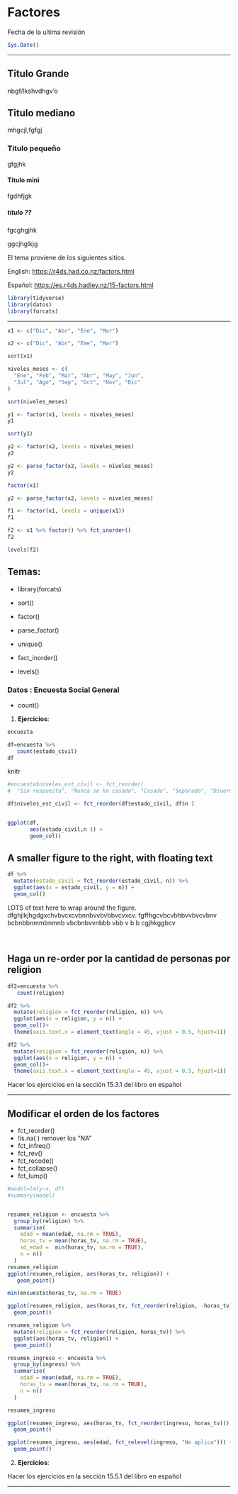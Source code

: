 # Factores


Fecha de la ultima revisión
```r

Sys.Date()
```

***

## Titulo Grande

nbgf/lkshvdhgv'o

## Titulo mediano
 
 mhgcjl,fgfgj
 
### Titulo pequeño

gfgjhk

#### Titulo mini

fgdhfjgk

##### titulo ??

fgcghgjhk

ggcjhglkjg


El tema proviene de los siguientes sitios.

English:
 <https://r4ds.had.co.nz/factors.html>
 
Español:
 <https://es.r4ds.hadley.nz/15-factors.html>
 
 
```r
library(tidyverse)
library(datos)
library(forcats)
```
 
 
 
***
```r
x1 <- c("Dic", "Abr", "Ene", "Mar")
```


```r
x2 <- c("Dic", "Abr", "Eme", "Mar")
```

```r
sort(x1)
```


```r
niveles_meses <- c(
  "Ene", "Feb", "Mar", "Abr", "May", "Jun",
  "Jul", "Ago", "Sep", "Oct", "Nov", "Dic"
)

sort(niveles_meses)
```

```r
y1 <- factor(x1, levels = niveles_meses)
y1

sort(y1)
```


```r
y2 <- factor(x2, levels = niveles_meses)
y2
```

```r
y2 <- parse_factor(x2, levels = niveles_meses)
y2
```


```r
factor(x1)
```



```r
y2 <- parse_factor(x2, levels = niveles_meses)
```


```r
f1 <- factor(x1, levels = unique(x1))
f1
```

```r
f2 <- x1 %>% factor() %>% fct_inorder()
f2

```

```r
levels(f2)
```


## Temas:
 - library(forcats)
 
 - sort()
 - factor()
 - parse_factor()
 - unique()
 - fact_inorder()
 - levels()
 
### Datos : Encuesta Social General
 
 - count()
 
1.  **Ejercicios**:



```r
encuesta
```




```r
df=encuesta %>% 
   count(estado_civil)
df
```
knitr


```r

#encuesta$niveles_est_civil <- fct_reorder(
#  "Sin respuesta", "Nunca se ha casado", "Casado", "Separado", "Divorciado", "Viudo")

df$niveles_est_civil <- fct_reorder(df$estado_civil, df$n )


ggplot(df, 
       aes(estado_civil,n )) +
       geom_col()
```


## A smaller figure to the right, with floating text

```r

df %>%
  mutate(estado_civil = fct_reorder(estado_civil, n)) %>%
  ggplot(aes(x = estado_civil, y = n)) + 
  geom_col()


```






 
LOTS of text here to wrap around the figure.  dfghjlkjhgdgxchvbvcxcvbnnbvvbvbbvcvxcv. fgffhgcvbcvbhbvvbvcvbnv bcbnbbnmmbnmnb vbcbnbvvnbbb vbb v b b cgjhkggbcv



<br>



## Haga un re-order por la cantidad de personas por religion

```r
df2=encuesta %>% 
   count(religion)

df2 %>%
  mutate(religion = fct_reorder(religion, n)) %>%
  ggplot(aes(x = religion, y = n)) + 
  geom_col()+
  theme(axis.text.x = element_text(angle = 45, vjust = 0.5, hjust=1))

df2 %>%
  mutate(religion = fct_reorder(religion, n)) %>%
  ggplot(aes(x = religion, y = n)) + 
  geom_col()+
  theme(axis.text.x = element_text(angle = 45, vjust = 0.5, hjust=1))

```


Hacer los ejercicios en la sección 15.3.1 del libro en español

***  

## Modificar el orden de los factores

   - fct_reorder()
   - !is.na( ) remover los "NA"
   - fct_infreq()
   - fct_rev()
   - fct_recode()
   - fct_collapse()
   - fct_lump()


```r


#model=lm(y~x, df)
#summary(model)


resumen_religion <- encuesta %>%
  group_by(religion) %>%
  summarise(
    edad = mean(edad, na.rm = TRUE),
    horas_tv = mean(horas_tv, na.rm = TRUE),
    sd_edad =  min(horas_tv, na.rm = TRUE),
    n = n()
  )
resumen_religion
ggplot(resumen_religion, aes(horas_tv, religion)) + 
   geom_point()

min(encuesta$horas_tv, na.rm = TRUE)
```


```r
ggplot(resumen_religion, aes(horas_tv, fct_reorder(religion, -horas_tv))) +
  geom_point()
```

```r
resumen_religion %>%
  mutate(religion = fct_reorder(religion, horas_tv)) %>%
  ggplot(aes(horas_tv, religion)) +
  geom_point()
```


```r
resumen_ingreso <- encuesta %>%
  group_by(ingreso) %>%
  summarise(
    edad = mean(edad, na.rm = TRUE),
    horas_tv = mean(horas_tv, na.rm = TRUE),
    n = n()
  )

resumen_ingreso

ggplot(resumen_ingreso, aes(horas_tv, fct_reorder(ingreso, horas_tv))) +
  geom_point()

```
```r
ggplot(resumen_ingreso, aes(edad, fct_relevel(ingreso, "No aplica"))) +
  geom_point()
```


2.  **Ejercicios**:

Hacer los ejercicios en la sección 15.5.1 del libro en español

*** 

